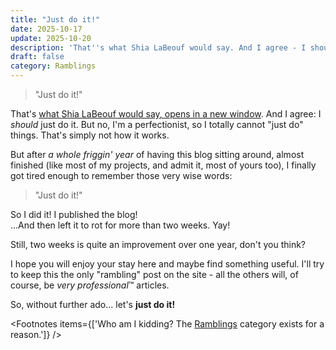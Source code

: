 ```yaml
---
title: "Just do it!"
date: 2025-10-17
update: 2025-10-20
description: 'That''s what Shia LaBeouf would say. And I agree - I should just do it. But no, I''m a perfectionist, so I totally cannot "just do" things. That''s not how it works.'
draft: false
category: Ramblings
---
```



> "Just do it!"

That's <a href="https://youtu.be/ZXsQAXx_ao0" target="_blank">what <span translate="no">Shia LaBeouf</span> would say<span class="visually-hidden">, opens in a new window</span></a>. And I agree: I _should_ just do it. But no, I'm a perfectionist, so I totally cannot "just do" things. That's simply not how it works.

But after _a whole friggin' year_ of having this blog sitting around, almost finished (like most of my projects, and admit it, most of yours too), I finally got tired enough to remember those very wise words:

> "Just do it!"

So I did it! I published the blog!<br aria-hidden="true"/>
...And then left it to rot for more than <time datetime="2w">two weeks</time>. Yay!

Still, <time datetime="2w">two weeks</time> is quite an improvement over one year, don't you think?

I hope you will enjoy your stay here and maybe find something useful. I'll try to keep this the only "rambling" post on the site<FootnoteRef n="1"/> - all the others will, of course, be *very professional*™ articles.

So, without further ado... let's **just do it!**

<Footnotes items={['Who am I kidding? The <a href="category/ramblings">Ramblings</a> category exists for a reason.']} />

